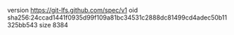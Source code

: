 version https://git-lfs.github.com/spec/v1
oid sha256:24ccad1441f0935d99f109a81bc34531c2888dc81499cd4adec50b11325bb543
size 8384
